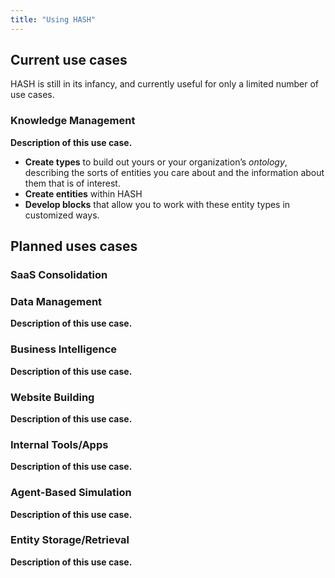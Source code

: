 ```yaml
---
title: "Using HASH"
---
```


## Current use cases

HASH is still in its infancy, and currently useful for only a limited number of use cases.

### Knowledge Management

**Description of this use case.**

- **Create types** to build out yours or your organization’s _ontology_, describing the sorts of entities you care about and the information about them that is of interest.
- **Create entities** within HASH
- **Develop blocks** that allow you to work with these entity types in customized ways.

## Planned uses cases

### SaaS Consolidation

### Data Management

**Description of this use case.**

### Business Intelligence

**Description of this use case.**

### Website Building

**Description of this use case.**

### Internal Tools/Apps

**Description of this use case.**

### Agent-Based Simulation

**Description of this use case.**

### Entity Storage/Retrieval

**Description of this use case.**
